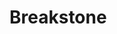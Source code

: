 
# Breakstone
<ProjectDetails
  floatRight
  region="Vale"
  house="House Breakstone"
  type="Castle"
  status="Completed"
  warp="undefined"
  projectLead="CaptScribble"
  dateStarted="2015-06-24T07:00:00+00:00"
  dateCompleted="2015-06-24T07:00:00+00:00"
/>
